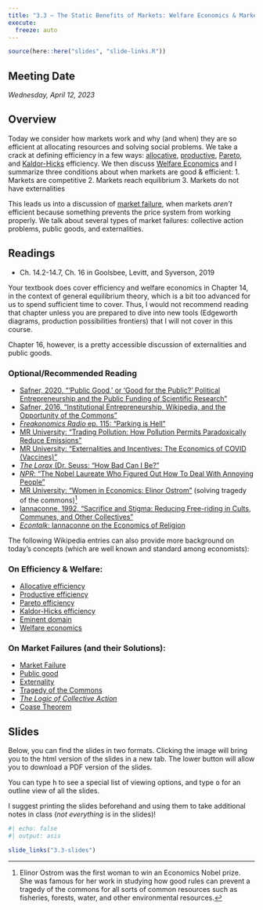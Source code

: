 ```yaml
---
title: "3.3 — The Static Benefits of Markets: Welfare Economics & Market Failure — Class Content"
execute:
  freeze: auto
---
```


```r
source(here::here("slides", "slide-links.R"))
```

::: {.callout-note appearance="minimal"}
# Meeting Date

*Wednesday, April 12, 2023*
:::

## <i class="fas fa-info-circle fa-lg"></i> Overview

Today we consider how markets work and why (and when) they are so efficient at allocating resources and solving social problems. We take a crack at defining efficiency in a few ways: [allocative](https://en.wikipedia.org/wiki/Allocative_efficiency), [productive](https://en.wikipedia.org/wiki/Productive_efficiency), [Pareto](https://en.wikipedia.org/wiki/Pareto_efficiency), and [Kaldor-Hicks](https://en.wikipedia.org/wiki/Kaldor%E2%80%93Hicks_efficiency) efficiency. We then discuss [Welfare Economics](https://en.wikipedia.org/wiki/Welfare_economics) and I summarize three conditions about when markets are good & efficient:
1. Markets are competitive
2. Markets reach equilibrium
3. Markets do not have externalities

This leads us into a discussion of [market failure](https://en.wikipedia.org/wiki/Market_failure), when markets *aren’t* efficient because something prevents the price system from working properly. We talk about several types of market failures: collective action problems, public goods, and externalities.

## <i class="fas fa-book-reader fa-lg"></i> Readings

- <i class="fas fa-book"></i> Ch. 14.2-14.7, Ch. 16 in Goolsbee, Levitt, and Syverson, 2019

Your textbook does cover efficiency and welfare economics in Chapter 14, in the context of general equilibrium theory, which is a bit too advanced for us to spend sufficient time to cover. Thus, I would not recommend reading that chapter unless you are prepared to dive into new tools (Edgeworth diagrams, production possibilities frontiers) that I will not cover in this course.

Chapter 16, however, is a pretty accessible discussion of externalities and public goods.

### Optional/Recommended Reading

- [<i class="fas fa-file-pdf"></i> Safner, 2020, "'Public Good,' or 'Good for the Public?' Political Entrepreneurship and the Public Funding of Scientific Research"](https://ryansafner.com/publication/public-good-or-good-for-the-public/)
- [<i class="fas fa-file-pdf"></i> Safner, 2016, "Institutional Entrepreneurship, Wikipedia, and the Opportunity of the Commons"](https://ryansafner.com/publication/institutional-entrepreneurship-wikipedia-and-the-opportunity-of-the-commons/)
- [<i class="fas fa-podcast"></i> *Freakonomics Radio* ep. 115: "Parking is Hell"](https://freakonomics.com/podcast/parking-is-hell-a-new-freakonomics-radio-podcast/)
- [<i class="fab fa-youtube"></i> MR University: "Trading Pollution: How Pollution Permits Paradoxically Reduce Emissions"](https://www.youtube.com/watch?v=9tUb3MDrgEc) 
- [<i class="fab fa-youtube"></i> MR University: "Externalities and Incentives: The Economics of COVID (Vaccines)"](https://www.youtube.com/watch?v=2EFG6dvtQ6M)
- [<i class="fab fa-youtube"></i> *The Lorax* (Dr. Seuss: "How Bad Can I Be?"](https://www.youtube.com/watch?v=W_HUdf89hI8)
- [<i class="fas fa-podcast"></i> *NPR*: "The Nobel Laureate Who Figured Out How To Deal With Annoying People"](https://www.npr.org/sections/money/2013/09/10/218526472/the-nobel-prizewinner-who-figured-out-how-to-deal-with-annoying-people)
- [<i class="fab fa-youtube"></i> MR University: "Women in Economics: Elinor Ostrom"](https://learn.mru.org/women-economics-series-elinor-ostrom/) (solving tragedy of the commons)^[Elinor Ostrom was the first woman to win an Economics Nobel prize. She was famous for her work in studying how good rules can prevent a tragedy of the commons for all sorts of common resources such as fisheries, forests, water, and other environmental resources.]
- [<i class="fas fa-file-pdf"></i> Iannaconne, 1992, "Sacrifice and Stigma: Reducing Free-riding in Cults, Communes, and Other Collectives"](/readings/Iannaconne-1992.pdf)
- [<i class="fas fa-podcast"></i> *Econtalk*: Iannaconne on the Economics of Religion](https://www.econtalk.org/the-economics-of-religion/)

The following Wikipedia entries can also provide more background on today’s concepts (which are well known and standard among economists):

### On Efficiency & Welfare:

- [<i class="fab fa-wikipedia-w"></i> Allocative efficiency](https://en.wikipedia.org/wiki/Allocative_efficiency)
- [<i class="fab fa-wikipedia-w"></i> Productive efficiency](https://en.wikipedia.org/wiki/Productive_efficiency)
- [<i class="fab fa-wikipedia-w"></i> Pareto efficiency](https://en.wikipedia.org/wiki/Pareto_efficiency)
- [<i class="fab fa-wikipedia-w"></i> Kaldor-Hicks efficiency](https://en.wikipedia.org/wiki/Kaldor-Hicks_efficiency)
- [<i class="fab fa-wikipedia-w"></i> Eminent domain](https://en.wikipedia.org/wiki/Eminent_domain)
- [<i class="fab fa-wikipedia-w"></i> Welfare economics](https://en.wikipedia.org/wiki/Welfare_economics)

### On Market Failures (and their Solutions):

- [<i class="fab fa-wikipedia-w"></i> Market Failure](https://en.wikipedia.org/wiki/Market_failure)
- [<i class="fab fa-wikipedia-w"></i> Public good](https://en.wikipedia.org/wiki/Public_good_(economics))
- [<i class="fab fa-wikipedia-w"></i> Externality](https://en.wikipedia.org/wiki/Externality)
- [<i class="fab fa-wikipedia-w"></i> Tragedy of the Commons](https://en.wikipedia.org/wiki/Tragedy_of_the_Commons)
- [<i class="fab fa-wikipedia-w"></i> *The Logic of Collective Action*](https://en.wikipedia.org/wiki/The_Logic_of_Collective_Action)
- [<i class="fab fa-wikipedia-w"></i> Coase Theorem](https://en.wikipedia.org/wiki/Coase_theorem)

## <i class="fas fa-chalkboard-teacher"></i> Slides

Below, you can find the slides in two formats. Clicking the image will bring you to the html version of the slides in a new tab. The lower button will allow you to download a PDF version of the slides.

::: callout-tip
You can type <kbd>h</kbd> to see a special list of viewing options, and type <kbd>o</kbd> for an outline view of all the slides.
:::

I suggest printing the slides beforehand and using them to take additional notes in class (*not everything* is in the slides)!

```r
#| echo: false
#| output: asis

slide_links("3.3-slides")
```
